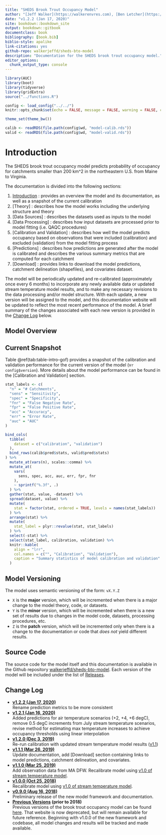 ```yaml
--- 
title: "SHEDS Brook Trout Occupancy Model"
author: "[Jeff Walker](https://walkerenvres.com), [Ben Letcher](https://www.lsc.usgs.gov/?q=cafb-ben-letcher), and [Dan Hocking](https://hockinglab.weebly.com/)"
date: "v1.2.2 (Jan 17, 2020)"
site: bookdown::bookdown_site
output: bookdown::gitbook
documentclass: book
bibliography: [book.bib]
biblio-style: apalike
link-citations: yes
github-repo: walkerjeffd/sheds-bto-model
description: "Documentation for the SHEDS brook trout occupancy model."
editor_options: 
  chunk_output_type: console
---
```


```r
library(AUC)
library(boot)
library(tidyverse)
library(gridExtra)
source("../functions.R")

config <- load_config("../../")
knitr::opts_chunk$set(echo = FALSE, message = FALSE, warning = FALSE, comment = NA)

theme_set(theme_bw())

calib <- readRDS(file.path(config$wd, "model-calib.rds"))
valid <- readRDS(file.path(config$wd, "model-valid.rds"))
```

# Introduction {#intro}

The SHEDS brook trout occupancy model predicts probability of occupancy for catchments smaller than 200 km^2 in the northeastern U.S. from Maine to Virginia.

The documentation is divided into the following sections:

1. [Introduction] : provides an overview the model and its documentation, as well as a snapshot of the current calibration
1. [Theory] : describes how the model works including the underlying structure and theory
1. [Data Sources] : describes the datasets used as inputs to the model
1. [Data Processing] : describes how input datasets are processed prior to model fitting (i.e. QAQC procedures) 
1. [Calibration and Validation] : describes how well the model predicts occupancy based on observations that were included (calibration) and excluded (validation) from the model fitting process
1. [Predictions] : describes how predictions are generated after the model is calibrated and describes the various summary metrics that are computed for each catchment
1. [Download] : provides links to download the model predictions, catchment delineation (shapefiles), and covariates dataset.

The model will be periodically updated and re-calibrated (approximately once every 6 months) to incorporate any newly available data or updated stream temperature model results, and to make any necessary revisions to the data processing and/or model structure. With each update, a new version will be assigned to the model, and this documentation website will be updated to reflect the most recent performance of the model. A brief summary of the changes associated with each new version is provided in the [Change Log](#change-log) below.

## Model Overview

## Current Snapshot

Table \@ref(tab:table-intro-gof) provides a snapshot of the calibration and validation performance for the current version of the model (v`r config$version`). More details about the model performance can be found in the [Calibration and Validation] section.

```r

stat_labels <- c(
  "n" = "# Catchments",
  "sens" = "Sensitivity",
  "spec" = "Specificity",
  "fnr" = "False Negative Rate",
  "fpr" = "False Positive Rate",
  "acc" = "Accuracy",
  "err" = "Error Rate",
  "auc" = "AUC"
)

bind_cols(
  tibble(
    dataset = c("calibration", "validation")
  ),
  bind_rows(calib$pred$stats, valid$pred$stats)
) %>%
  mutate_at(vars(n), scales::comma) %>% 
  mutate_at(
    vars(
      sens, spec, acc, auc, err, fpr, fnr
    ),
    ~ sprintf("%.3f", .)
  ) %>% 
  gather(stat, value, -dataset) %>% 
  spread(dataset, value) %>% 
  mutate(
    stat = factor(stat, ordered = TRUE, levels = names(stat_labels))
  ) %>% 
  arrange(stat) %>% 
  mutate(
    stat_label = plyr::revalue(stat, stat_labels)
  ) %>% 
  select(-stat) %>% 
  select(stat_label, calibration, validation) %>% 
  knitr::kable(
    align = "lrr", 
    col.names = c("", "Calibration", "Validation"),
    caption = "Summary statistics of model calibration and validation"
  )
```

## Model Versioning

The model uses semantic versioning of the form: `vX.Y.Z`

- `X` is the **major** version, which will be incremented when there is a major change to the model theory, code, or datasets.
- `Y` is the **minor** version, which will be incremented when there is a new set of results due to changes in the model code, datasets, processing procedures, etc.
- `Z` is the **patch** version, which will be incremented only when there is a change to the documentation or code that *does not* yield different results.

## Source Code

The source code for the model itself and this documentation is available in the Github repository [walkerjeffd/sheds-bto-model](https://github.com/walkerjeffd/sheds-bto-model). Each version of the model will be included under the list of  [Releases](https://github.com/walkerjeffd/sheds-bto-model/releases).

## Change Log {#change-log}

- **[v1.2.2 (Jan 17, 2020)](http://ecosheds.org/models/brook-trout-occupancy/v1.2.2/)**  
Rename prediction metrics to be more consistent
- **[v1.2.1 (Jan 16, 2020)](http://ecosheds.org/models/brook-trout-occupancy/v1.2.1/)**  
Added predictions for air temperature scenarios (+2, +4, +6 degC), remove 0.5 degC increments from July stream temperature scenarios, revise method for estimating max temperature increases to achieve occupancy thresholds using linear interpolation
- **[v1.2.0 (Dec 3, 2019)](http://ecosheds.org/models/brook-trout-occupancy/v1.2.0/)**  
Re-run calibration with updated stream temperature model results ([v1.1](http://ecosheds.org/models/stream-temperature/v1.1/))
- **[v1.1.1 (Mar 26, 2019)](http://ecosheds.org/models/brook-trout-occupancy/v1.1.1/)**  
Update documentation, add [Download] section containing links to model predictions, catchment delineation, and covariates.
- **[v1.1.0 (Mar 25, 2019)](http://ecosheds.org/models/brook-trout-occupancy/v1.1.0/)**  
Add observation data from MA DFW. Recalibrate model using [v1.0 of stream temperature model](http://ecosheds.org/models/stream-temperature/v1.0.1/).
- **[v1.0.0 (Oct 25, 2018)](http://ecosheds.org/models/brook-trout-occupancy/v1.0.0/)**  
Recalibrate model using [v1.0 of stream temperature model](http://ecosheds.org/models/stream-temperature/v1.0.1/).
- **[v0.9.0 (Aug 16, 2018)](http://ecosheds.org/models/brook-trout-occupancy/v0.9.0/)**  
Preliminary release of the new model framework and documentation.
- **[Previous Versions](http://conte-ecology.github.io/Northeast_Bkt_Occupancy/) (prior to 2018)**  
Previous versions of the brook trout occupancy model can be found [here](http://conte-ecology.github.io/Northeast_Bkt_Occupancy/). That website is now deprecated, but will remain available for future reference. Beginning with v1.0.0 of the new framework and codebase, all model changes and results will be tracked and made available.

